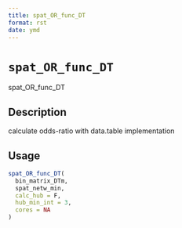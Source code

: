 ```yaml
--- 
title: spat_OR_func_DT 
format: rst 
date: ymd 
--- 
```

# `spat_OR_func_DT`

spat_OR_func_DT


## Description

calculate odds-ratio with data.table implementation


## Usage

```r
spat_OR_func_DT(
  bin_matrix_DTm,
  spat_netw_min,
  calc_hub = F,
  hub_min_int = 3,
  cores = NA
)
```


